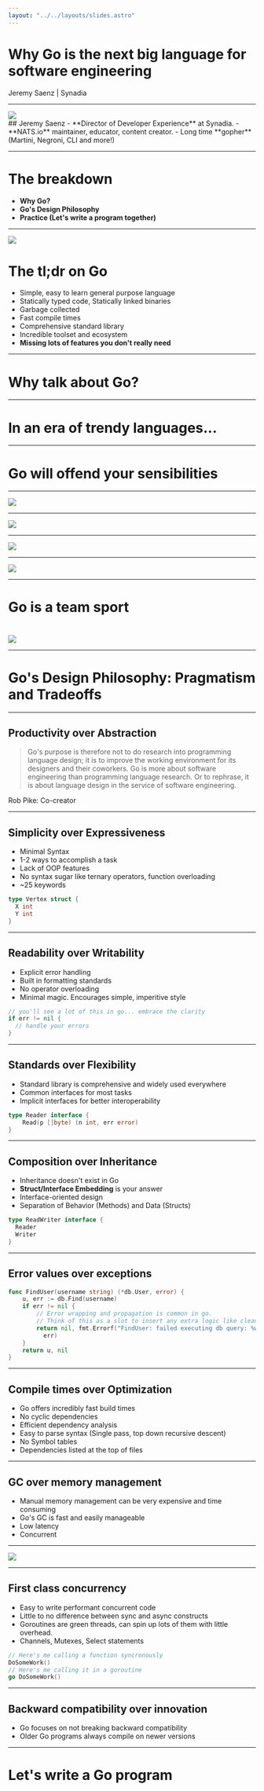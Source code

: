 ```yaml
---
layout: "../../layouts/slides.astro"
---
```


# Why Go is the next big language for software engineering
Jeremy Saenz | Synadia

---

<div class="flex flex-row items-center w-full gap-20">
  <img class="w-60 h-60 rounded" src="/headshot.jpg"/>
  <div>
  ## Jeremy Saenz
  - **Director of Developer Experience** at Synadia.
  - **NATS.io** maintainer, educator, content creator.
  - Long time **gopher** (Martini, Negroni, CLI and more!)
  </div>
</div>

---

# The breakdown

- **Why Go?**
- **Go's Design Philosophy**
- **Practice (Let's write a program together)**

---

<img src="/gopher.png" class="absolute top-0 -right-80 -rotate-90" />

# The tl;dr on Go

- Simple, easy to learn general purpose language
- Statically typed code, Statically linked binaries
- Garbage collected
- Fast compile times
- Comprehensive standard library
- Incredible toolset and ecosystem
- **Missing lots of features you don't really need**

---

# Why talk about Go?

---

# In an era of trendy languages...

---

# Go will offend your sensibilities

---

<div class="w-full flex justify-center">
  <img src="/astronaut.png" class="w-96 h-96"/>
</div>

---

<div class="w-full flex justify-center">
  <img src="/array.jpg" class="h-96 rounded"/>
</div>

---

<div class="w-full flex justify-center">
  <img src="/error-handling.jpg" class="h-96 rounded"/>
</div>

---

<div class="w-full flex justify-center">
  <img src="/language-features.jpg" class="h-96 rounded"/>
</div>

---

# Go is a team sport
#
<div class="w-full flex justify-center">
  <img src="/team.jpg" class="w-full -m-4 rounded"/>
</div>

---

# Go's Design Philosophy: Pragmatism and Tradeoffs

---

## Productivity over Abstraction

> Go's purpose is therefore not to do research into programming language design; it is to improve the working environment for its designers and their coworkers. Go is more about software engineering than programming language research. Or to rephrase, it is about language design in the service of software engineering.

Rob Pike: Co-creator

---

## Simplicity over Expressiveness

- Minimal Syntax
- 1-2 ways to accomplish a task
- Lack of OOP features
- No syntax sugar like ternary operators, function overloading
- ~25 keywords

``` go
type Vertex struct {
  X int
  Y int
}
```

---

## Readability over Writability

- Explicit error handling
- Built in formatting standards
- No operator overloading
- Minimal magic. Encourages simple, imperitive style

```go
// you'll see a lot of this in go... embrace the clarity
if err != nil {
  // handle your errors
}
```

---

## Standards over Flexibility

- Standard library is comprehensive and widely used everywhere
- Common interfaces for most tasks
- Implicit interfaces for better interoperability

```go
type Reader interface {
	Read(p []byte) (n int, err error)
}
```

---

## Composition over Inheritance

- Inheritance doesn't exist in Go
- **Struct/Interface Embedding** is your answer
- Interface-oriented design
- Separation of Behavior (Methods) and Data (Structs)

```go
type ReadWriter interface {
  Reader
  Writer
}
```
---

## Error values over exceptions

```go
func FindUser(username string) (*db.User, error) {
    u, err := db.Find(username)
    if err != nil {
        // Error wrapping and propagation is common in go.
        // Think of this as a slot to insert any extra logic like cleanup.
        return nil, fmt.Errorf("FindUser: failed executing db query: %w", 
          err)
    }
    return u, nil
}
```

---

## Compile times over Optimization

- Go offers incredibly fast build times
- No cyclic dependencies
- Efficient dependency analysis
- Easy to parse syntax (Single pass, top down recursive descent)
- No Symbol tables
- Dependencies listed at the top of files

---

## GC over memory management

- Manual memory management can be very expensive and time consuming
- Go's GC is fast and easily manageable
- Low latency
- Concurrent

---

<div class="w-full flex justify-center">
  <img src="/goroutines.webp" class="w-[600px] -m-4 rounded"/>
</div>

---

## First class concurrency

- Easy to write performant concurrent code
- Little to no difference between sync and async constructs
- Goroutines are green threads, can spin up lots of them with little overhead.
- Channels, Mutexes, Select statements

```go
// Here's me calling a function syncronously
DoSomeWork()
// Here's me calling it in a goroutine
go DoSomeWork()
```

---

## Backward compatibility over innovation

- Go focuses on not breaking backward compatibility
- Older Go programs always compile on newer versions

---

# Let's write a Go program
